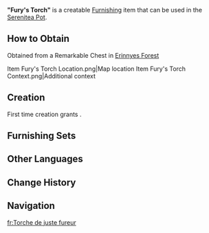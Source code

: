 {{Furnishing Infobox
|id             = 373427
|category       = Landscape
|subcategory    = Small Object
|quality        = 4
|adeptal_energy = 90
|load           = 175
|reduced_load   = 175
|description    = A torch placed atop a stone base. The entire thing is a dark gold and has a simple yet dignified design.<br>According to a certain author's essay, "The fire that rises represents undying righteous indignation." Perhaps the flame deep within the [[Opera Epiclese]] does indeed portray Fontainians in their pursuit of justice.
|blueprint      = Remarkable Chest
}}
'''"Fury's Torch"''' is a creatable [[Furnishing]] item that can be used in the [[Serenitea Pot]].

==How to Obtain==
Obtained from a Remarkable Chest in [[Erinnyes Forest]]
<gallery>
Item Fury's Torch Location.png|Map location
Item Fury's Torch Context.png|Additional context
</gallery>

==Creation==
First time creation grants {{Item|Trust|24|x=90}}.
{{Recipe
|type = Creation
|time = 16h
|Iron Chunk = 4
|White Iron Chunk = 8
|sort = Iron Chunk;White Iron Chunk
}}

==Furnishing Sets==
{{Craft Usage|type=Furnishing Set}}

==Other Languages==
{{Other Languages
|en      = "Fury's Torch"
|zhs     = 「义愤之炬」
|zhs_rm  = 
|zht     = 「義憤之炬」
|zht_rm  = 
|zh_tl   = 
|ja      = 「義憤の灯火」
|ja_rm   = "Gifun no Akari"
|ja_tl   = 
|ko      = 「의분의 횃불」
|ko_rm   = 
|ko_tl   = Torch of Righteous Indignation
|es      = Antorcha de la justa indignación
|es_tl   = Torch of Righteous Indignation
|fr      = Torche de juste fureur
|fr_tl   = Torch of Fair Fury
|ru      = «Факел ярости»
|ru_tl   = 
|th      = "แท่นคบเพลิงโทสะ"
|th_rm   = 
|th_tl   = 
|vi      = Ngọn Đuốc Phẫn Nộ
|vi_tl   = 
|de      = „Fackel der Gerechtigkeit“
|de_tl   = "Torch of Justice"
|id      = "Obor Berang"
|id_tl   = "Furious Torch"
|pt      = "Torcha da Fúria"
|pt_tl   = 
|tr      = "Öfke Meşalesi"
|tr_tl   = 
|it      = Torcia dell'indignazione
|it_tl   = Torch of Indignation
}}

==Change History==
{{Change History|4.2}}
==Navigation==
{{Furnishing Navbox|exterior}}

[[fr:Torche de juste fureur]]